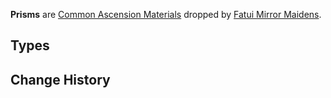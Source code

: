 {{Terminology Infobox
|image        = <gallery>
Item Dismal Prism.png|Dismal
Item Crystal Prism.png|Crystal
Item Polarizing Prism.png|Polarizing
</gallery>
|type         = Item Groups
|type2        = Common Ascension Materials
|source1      = [[Fatui Mirror Maiden]]s
}}
'''Prisms''' are [[Common Ascension Materials]] dropped by [[Fatui Mirror Maiden]]s.

==Types==
{{Material Quality
|2=Dismal Prism
|3=Crystal Prism
|4=Polarizing Prism
}}

==Change History==
{{Change History|2.0}}
[[Category:Prisms| ]]